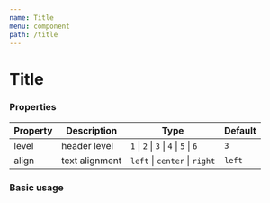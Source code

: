 ```yaml
---
name: Title
menu: component
path: /title
---
```



# Title

### Properties

| Property | Description    | Type                                   | Default |
| -------- | -------------- | -------------------------------------- | ------- |
| level    | header level   | `1` \| `2` \| `3` \| `4` \| `5` \| `6` | `3`     |
| align    | text alignment | `left` \| `center` \| `right`          | `left`  |

### Basic usage

<Playground>
  <Title level={1}>Heading 1</Title>
  <Title level={2}>Heading 2</Title>
  <Title level={3}>Heading 3</Title>
  <Title level={4}>Heading 4</Title>
  <Title level={5}>Heading 5</Title>
  <Title level={6}>Heading 6</Title>
</Playground>
